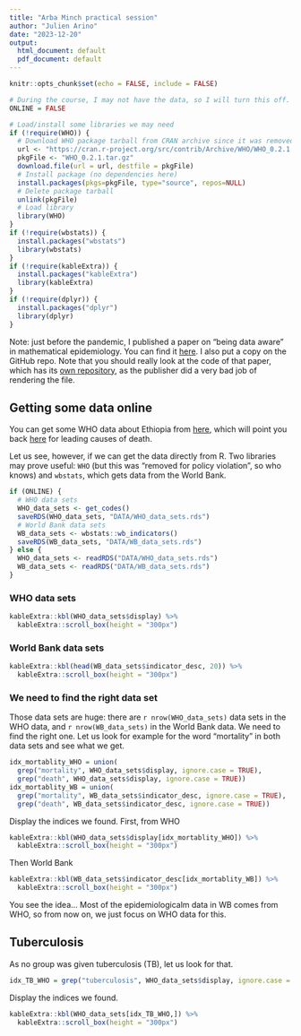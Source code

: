 ```yaml
---
title: "Arba Minch practical session"
author: "Julien Arino"
date: "2023-12-20"
output:
  html_document: default
  pdf_document: default
---
```


```r
knitr::opts_chunk$set(echo = FALSE, include = FALSE)

# During the course, I may not have the data, so I will turn this off.
ONLINE = FALSE

# Load/install some libraries we may need
if (!require(WHO)) {
  # Download WHO package tarball from CRAN archive since it was removed
  url <- "https://cran.r-project.org/src/contrib/Archive/WHO/WHO_0.2.1.tar.gz"
  pkgFile <- "WHO_0.2.1.tar.gz"
  download.file(url = url, destfile = pkgFile)
  # Install package (no dependencies here)
  install.packages(pkgs=pkgFile, type="source", repos=NULL)
  # Delete package tarball
  unlink(pkgFile)
  # Load library
  library(WHO)
}
if (!require(wbstats)) {
  install.packages("wbstats")
  library(wbstats)
}
if (!require(kableExtra)) {
  install.packages("kableExtra")
  library(kableExtra)
}
if (!require(dplyr)) {
  install.packages("dplyr")
  library(dplyr)
}
```

Note: just before the pandemic, I published a paper on "being data aware" in mathematical epidemiology. You can find it [here](). I also put a copy on the GitHub repo. Note that you should really look at the code of that paper, which has its [own repository](https://github.com/julien-arino/modelling-with-data), as the publisher did a very bad job of rendering the file.

## Getting some data online

You can get some WHO data about Ethiopia from [here](https://data.who.int/countries/231), which will point you back [here](https://www.who.int/data/gho/data/themes/mortality-and-global-health-estimates/ghe-leading-causes-of-death) for leading causes of death. 

Let us see, however, if we can get the data directly from R. Two libraries may prove useful: `WHO` (but this was "removed for policy violation", so who knows) and `wbstats`, which gets data from the World Bank.


```r
if (ONLINE) {
  # WHO data sets
  WHO_data_sets <- get_codes()
  saveRDS(WHO_data_sets, "DATA/WHO_data_sets.rds")
  # World Bank data sets
  WB_data_sets <- wbstats::wb_indicators()
  saveRDS(WB_data_sets, "DATA/WB_data_sets.rds")
} else {
  WHO_data_sets <- readRDS("DATA/WHO_data_sets.rds")
  WB_data_sets <- readRDS("DATA/WB_data_sets.rds")
}
```

### WHO data sets

```r
kableExtra::kbl(WHO_data_sets$display) %>%
  kableExtra::scroll_box(height = "300px")
```

### World Bank data sets

```r
kableExtra::kbl(head(WB_data_sets$indicator_desc, 20)) %>%
  kableExtra::scroll_box(height = "300px")
```

### We need to find the right data set

Those data sets are huge: there are `r nrow(WHO_data_sets)` data sets in the WHO data, and `r nrow(WB_data_sets)` in the World Bank data. We need to find the right one.
Let us look for example for the word "mortality" in both data sets and see what we get.

```r
idx_mortablity_WHO = union(
  grep("mortality", WHO_data_sets$display, ignore.case = TRUE),
  grep("death", WHO_data_sets$display, ignore.case = TRUE))
idx_mortablity_WB = union(
  grep("mortality", WB_data_sets$indicator_desc, ignore.case = TRUE),
  grep("death", WB_data_sets$indicator_desc, ignore.case = TRUE))
```

Display the indices we found. First, from WHO



```r
kableExtra::kbl(WHO_data_sets$display[idx_mortablity_WHO]) %>%
  kableExtra::scroll_box(height = "300px")
```

Then World Bank

```r
kableExtra::kbl(WB_data_sets$indicator_desc[idx_mortablity_WB]) %>%
  kableExtra::scroll_box(height = "300px")
```


You see the idea... Most of the epidemiologicalm data in WB comes from WHO, so from now on, we just focus on WHO data for this.

## Tuberculosis

As no group was given tuberculosis (TB), let us look for that.

```r
idx_TB_WHO = grep("tuberculosis", WHO_data_sets$display, ignore.case = TRUE)
```

Display the indices we found.


```r
kableExtra::kbl(WHO_data_sets[idx_TB_WHO,]) %>%
  kableExtra::scroll_box(height = "300px")
```
